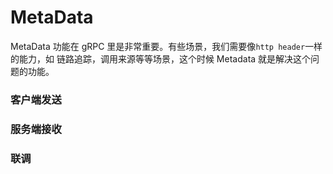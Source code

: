 # MetaData

MetaData 功能在 gRPC 里是非常重要。有些场景，我们需要像`http header`一样的能力，如 链路追踪，调用来源等等场景，这个时候 Metadata 就是解决这个问题的功能。

###

### 客户端发送


### 服务端接收


### 联调


